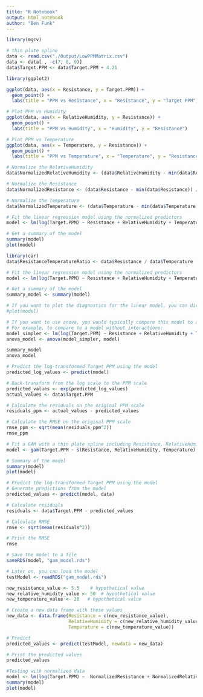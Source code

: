 ```yaml
---
title: "R Notebook"
output: html_notebook
author: "Ben Funk"
---
```

```r
library(mgcv)
```
```r
# thin plate spline
data <- read.csv("./Output/LowPPMMatrix.csv")
data <- data[ , -c(7, 8, 9)]
data$Target.PPM <- data$Target.PPM + 4.21
```

```r
library(ggplot2)

ggplot(data, aes(x = Resistance, y = Target.PPM)) +
  geom_point() +
  labs(title = "PPM vs Resistance", x = "Resistance", y = "Target PPM")

# Plot PPM vs Humidity
ggplot(data, aes(x = RelativeHumidity, y = Resistance)) +
  geom_point() +
  labs(title = "PPM vs Humidity", x = "Humidity", y = "Resistance")

# Plot PPM vs Temperature
ggplot(data, aes(x = Temperature, y = Resistance)) +
  geom_point() +
  labs(title = "PPM vs Temperature", x = "Temperature", y = "Resistance")

```

```r
# Normalize the RelativeHumidity
data$NormalizedRelativeHumidity <- (data$RelativeHumidity - min(data$RelativeHumidity)) / (max(data$RelativeHumidity) - min(data$RelativeHumidity))

# Normalize the Resistance
data$NormalizedResistance <- (data$Resistance - min(data$Resistance)) / (max(data$Resistance) - min(data$Resistance))

# Normalize the Temperature
data$NormalizedTemperature <- (data$Temperature - min(data$Temperature)) / (max(data$Temperature) - min(data$Temperature))

```

```r
# Fit the linear regression model using the normalized predictors
model <- lm(log(Target.PPM) ~ Resistance + RelativeHumidity + Temperature + Resistance*RelativeHumidity + Resistance*Temperature + Resistance*RelativeHumidity*Temperature, data=data)

# Get a summary of the model
summary(model)
plot(model)
```
```r
library(car)
data$ResistanceTemperatureRatio <- data$Resistance / data$Temperature

# Fit the linear regression model using the normalized predictors
model <- lm(log(Target.PPM) ~ Resistance + RelativeHumidity + Temperature + ResistanceTemperatureRatio + Resistance*RelativeHumidity + Resistance*Temperature + Resistance*RelativeHumidity*Temperature, data=data)

# Get a summary of the model
summary_model <- summary(model)

# If you want to plot the diagnostics for the linear model, you can directly call plot on the model object
#plot(model)

# If you want to use anova, you would typically compare this model to a simpler model or examine the table of effects
# For example, to compare to a model without interactions:
model_simpler <- lm(log(Target.PPM) ~ Resistance + RelativeHumidity + Temperature, data=data)
anova_model <- anova(model_simpler, model)

summary_model
anova_model
```
```r
# Predict the log-transformed Target PPM using the model
predicted_log_values <- predict(model)

# Back-transform from the log scale to the PPM scale
predicted_values <- exp(predicted_log_values)
actual_values <- data$Target.PPM

# Calculate the residuals on the original PPM scale
residuals_ppm <- actual_values - predicted_values

# Calculate the RMSE on the original PPM scale
rmse_ppm <- sqrt(mean(residuals_ppm^2))
rmse_ppm

```
```r
# Fit a GAM with a thin plate spline including Resistance, RelativeHumidity, and Temperature
model <- gam(Target.PPM ~ s(Resistance, RelativeHumidity, Temperature), data = data)

# Summary of the model
summary(model)
plot(model)
```
```r
# Predict the log-transformed Target PPM using the model
# Generate predictions from the model
predicted_values <- predict(model, data)

# Calculate residuals
residuals <- data$Target.PPM - predicted_values

# Calculate RMSE
rmse <- sqrt(mean(residuals^2))

# Print the RMSE
rmse
```
```r
# Save the model to a file
saveRDS(model, "gam_model.rds")

# Later on, you can load the model
testModel <- readRDS("gam_model.rds")

```
```r
new_resistance_value <- 5.5    # hypothetical value
new_relative_humidity_value <- 50  # hypothetical value
new_temperature_value <- 20   # hypothetical value

# Create a new data frame with these values
new_data <- data.frame(Resistance = c(new_resistance_value),
                       RelativeHumidity = c(new_relative_humidity_value),
                       Temperature = c(new_temperature_value))

# Predict
predicted_values <- predict(testModel, newdata = new_data)

# Print the predicted values
predicted_values
```
```r
#Testing with normalized data
model <- lm(log(Target.PPM) ~  NormalizedResistance + NormalizedRelativeHumidity + NormalizedTemperature +  NormalizedResistance*NormalizedRelativeHumidity + NormalizedResistance*NormalizedTemperature + NormalizedResistance*NormalizedRelativeHumidity*NormalizedTemperature, data = data)
summary(model)
plot(model)
```
